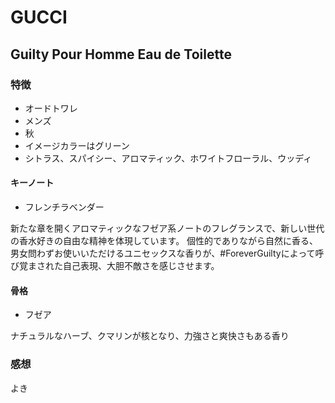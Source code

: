 # GUCCI

## Guilty Pour Homme Eau de Toilette
### 特徴
- オードトワレ
- メンズ
- 秋
- イメージカラーはグリーン
- シトラス、スパイシー、アロマティック、ホワイトフローラル、ウッディ

#### キーノート
- フレンチラベンダー

新たな章を開くアロマティックなフゼア系ノートのフレグランスで、新しい世代の香水好きの自由な精神を体現しています。
個性的でありながら自然に香る、男女問わずお使いいただけるユニセックスな香りが、#ForeverGuiltyによって呼び覚まされた自己表現、大胆不敵さを感じさせます。

#### 骨格
- フゼア

ナチュラルなハーブ、クマリンが核となり、力強さと爽快さもある香り

### 感想
よき
